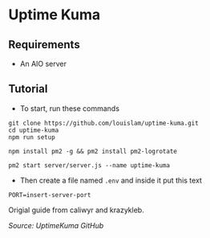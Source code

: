 # Uptime Kuma

## Requirements
- An AIO server

## Tutorial
- To start, run these commands
```
git clone https://github.com/louislam/uptime-kuma.git
cd uptime-kuma
npm run setup

npm install pm2 -g && pm2 install pm2-logrotate

pm2 start server/server.js --name uptime-kuma
```

- Then create a file named `.env` and inside it put this text
```
PORT=insert-server-port
```
<Tip label="Credit">Origial guide from caliwyr and krazykleb.</Tip>

*Source: UptimeKuma GitHub*
